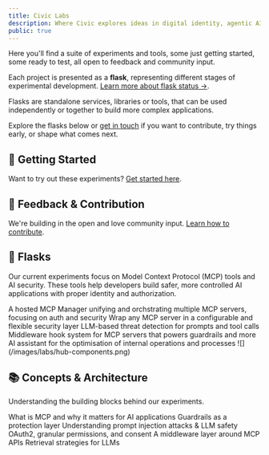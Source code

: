 ```yaml
---
title: Civic Labs
description: Where Civic explores ideas in digital identity, agentic AI, and authorization
public: true
---
```


Here you'll find a suite of experiments and tools, some just getting started, some ready to test, all open to feedback and community input.

Each project is presented as a **flask**, representing different stages of experimental development. [Learn more about flask status →](/labs/flask-status).

Flasks are standalone services, libraries or tools, that can be used independently or together to build more complex applications.

Explore the flasks below or [get in touch](/labs/feedback) if you want to contribute, try things early, or shape what comes next.

## 🚀 Getting Started

Want to try out these experiments? [Get started here](/labs/private/getting-started).

## 💬 Feedback & Contribution

We're building in the open and love community input. [Learn how to contribute](/labs/feedback).

## 🧪 Flasks

Our current experiments focus on Model Context Protocol (MCP) tools and AI security. These tools help developers build safer, more controlled AI applications with proper identity and authorization.

<CardGroup cols={2}>
  <Card title="MCP Hub" icon="server" href="/labs/projects/mcp-hub">
    A hosted MCP Manager unifying and orchstrating multiple MCP servers, focusing on auth and security
  </Card>
  <Card title="Guardrail Proxy" icon="shield-halved" href="/labs/projects/guardrail-proxy">
    Wrap any MCP server in a configurable and flexible security layer
  </Card>
  <Card title="Bodyguard" icon="shield-virus" href="/labs/projects/bodyguard">
    LLM-based threat detection for prompts and tool calls
  </Card>
  <Card title="Pass-through Proxy" icon="arrows-left-right" href="/labs/projects/passthrough-proxy">
    Middleware hook system for MCP servers that powers guardrails and more
  </Card>
  <Card title="Civic Knowledge" icon="brain" href="/labs/projects/civic-knowledge">
    AI assistant for the optimisation of internal operations and processes
  </Card>
</CardGroup>

<Frame caption="MCP Hub Components" href="/labs/projects/mcp-hub">
    ![](/images/labs/hub-components.png)
</Frame>

## 📚 Concepts & Architecture

Understanding the building blocks behind our experiments.

<CardGroup cols={3}>
  <Card title="Model Context Protocol" icon="plug" href="/labs/concepts/mcp">
    What is MCP and why it matters for AI applications
  </Card>
  <Card title="Guardrails" icon="traffic-light" href="/labs/concepts/guardrails">
    Guardrails as a protection layer
  </Card>
  <Card title="Prompt Injection" icon="syringe" href="/labs/concepts/prompt-injection">
    Understanding prompt injection attacks & LLM safety
  </Card>
  <Card title="Auth Strategies" icon="key" href="/labs/concepts/auth-strategies">
    OAuth2, granular permissions, and consent
  </Card>
  <Card title="Hooks" icon="zap" href="/labs/concepts/hooks">
    A middleware layer around MCP APIs
  </Card>
  <Card title="RAG" icon="magnifying-glass" href="/labs/concepts/rag">
    Retrieval strategies for LLMs
  </Card>
</CardGroup>